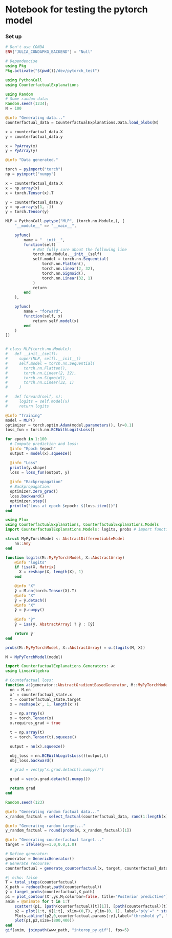 # Notebook for testing the pytorch model

### Set up
```julia
# Don't use CONDA
ENV["JULIA_CONDAPKG_BACKEND"] = "Null"

# Dependencise
using Pkg
Pkg.activate("$(pwd())/dev/pytorch_test")

using PythonCall
using CounterfactualExplanations
```

```julia
using Random
# Some random data:
Random.seed!(1234);
N = 100

@info "Generating data..."
counterfactual_data = CounterfactualExplanations.Data.load_blobs(N)

x = counterfactual_data.X
y = counterfactual_data.y

x = PyArray(x)
y = PyArray(y)

@info "Data generated."
```

```julia
torch = pyimport("torch")
np = pyimport("numpy")

x = counterfactual_data.X
x = np.array(x)
x = torch.Tensor(x).T
```

```julia
y = counterfactual_data.y
y = np.array(y[1, :])
y = torch.Tensor(y)
```

```julia
MLP = PythonCall.pytype("MLP", (torch.nn.Module,), [
    "__module__" => "__main__",

    pyfunc(
        name = "__init__",
        function(self)
            # Not fully sure about the following line
            torch.nn.Module.__init__(self)
            self.model = torch.nn.Sequential(
                torch.nn.Flatten(),
                torch.nn.Linear(2, 32),
                torch.nn.Sigmoid(),
                torch.nn.Linear(32, 1)
            )
            return
        end
    ),

    pyfunc(
        name = "forward",
        function(self, x)
            return self.model(x)
        end
    )
])


# class MLP(torch.nn.Module):
#   def __init__(self):
#     super(MLP, self).__init__()
#     self.model = torch.nn.Sequential(
#       torch.nn.Flatten(),
#       torch.nn.Linear(2, 32),
#       torch.nn.Sigmoid(),
#       torch.nn.Linear(32, 1)
#     )

#   def forward(self, x):
#     logits = self.model(x)
#     return logits
```

```julia
@info "Training"
model = MLP()
optimizer = torch.optim.Adam(model.parameters(), lr=0.1)
loss_fun = torch.nn.BCEWithLogitsLoss()
```

```julia
for epoch in 1:100
  # Compute prediction and loss:
  @info "Epoch $epoch"
  output = model(x).squeeze()

  @info "Loss"
  println(y.shape)
  loss = loss_fun(output, y)
  
  @info "Backpropagation"
  # Backpropagation:
  optimizer.zero_grad()
  loss.backward()
  optimizer.step()
  println("Loss at epoch $epoch: $(loss.item())")
end
```

```julia
using Flux
using CounterfactualExplanations, CounterfactualExplanations.Models
import CounterfactualExplanations.Models: logits, probs # import functions in order to extend

struct MyPyTorchModel <: AbstractDifferentiableModel
    nn::Any
end

function logits(M::MyPyTorchModel, X::AbstractArray)    
    @info "logits"
    if !isa(X, Matrix)
      X = reshape(X, length(X), 1)
    end

    @info "X"
    ŷ = M.nn(torch.Tensor(X).T)
    @info "X"
    ŷ = ŷ.detach()
    @info "X"
    ŷ = ŷ.numpy()
    
    @info "ŷ"
    ŷ = isa(ŷ, AbstractArray) ? ŷ : [ŷ]

    return ŷ'
end

probs(M::MyPyTorchModel, X::AbstractArray) = σ.(logits(M, X))

M = MyPyTorchModel(model)
```

```julia
import CounterfactualExplanations.Generators: ∂ℓ
using LinearAlgebra

# Countefactual loss:
function ∂ℓ(generator::AbstractGradientBasedGenerator, M::MyPyTorchModel, counterfactual_state::CounterfactualExplanation) 
  nn = M.nn
  x′ = counterfactual_state.x
  t = counterfactual_state.target
  x = reshape(x′, 1, length(x′))

  x = np.array(x)
  x = torch.Tensor(x)
  x.requires_grad = true

  t = np.array(t)
  t = torch.Tensor(t).squeeze()

  output = nn(x).squeeze()

  obj_loss = nn.BCEWithLogitsLoss()(output,t)
  obj_loss.backward()

  # grad = vec(py"x.grad.detach().numpy()")

  grad = vec(x.grad.detach().numpy())

  return grad
end
```

```julia
Random.seed!(123)

@info "Generating random factual data..."
x_random_factual = select_factual(counterfactual_data, rand(1:length(x))) 

@info "Generating random target..."
y_random_factual = round(probs(M, x_random_factual)[1])

@info "Generating counterfactual target..."
target = ifelse(y==1.0,0.0,1.0)
```

```julia
# Define generator:
generator = GenericGenerator()
# Generate recourse:
counterfactual = generate_counterfactual(x, target, counterfactual_data, M, generator)
```

```julia
#| echo: false
T = total_steps(counterfactual)
X_path = reduce(hcat,path(counterfactual))
ŷ = target_probs(counterfactual,X_path)
p1 = plot_contour(X',ys,M;colorbar=false, title="Posterior predictive")
anim = @animate for t in 1:T
    scatter!(p1, [path(counterfactual)[t][1]], [path(counterfactual)[t][2]], ms=5, color=Int(y), label="")
    p2 = plot(1:t, ŷ[1:t], xlim=(0,T), ylim=(0, 1), label="p(y′=" * string(target) * ")", title="Validity", lc=:black)
    Plots.abline!(p2,0,counterfactual.params[:γ],label="threshold γ", ls=:dash) # decision boundary
    plot(p1,p2,size=(800,400))
end
gif(anim, joinpath(www_path, "interop_py.gif"), fps=5)
```